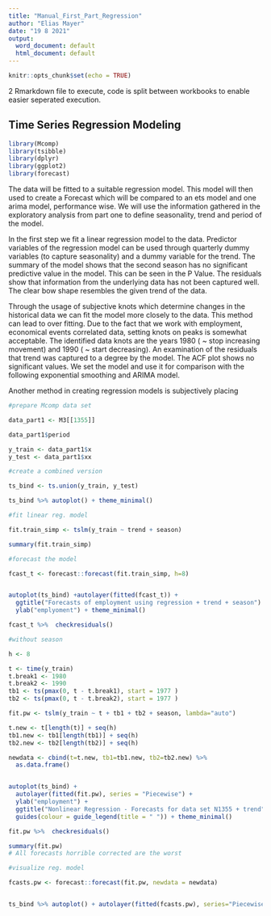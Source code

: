 ```yaml
---
title: "Manual_First_Part_Regression"
author: "Elias Mayer"
date: "19 8 2021"
output:
  word_document: default
  html_document: default
---
```


```r
knitr::opts_chunk$set(echo = TRUE)
```

2 Rmarkdown file to execute, code is split between workbooks to enable easier seperated execution. 

## Time Series Regression Modeling 

```r

library(Mcomp)
library(tsibble)
library(dplyr)
library(ggplot2)
library(forecast)
```

The data will be fitted to a suitable regression model. This model will then used to create a Forecast which will be compared to an ets model and one arima model, performance wise. We will use the information gathered in the exploratory analysis from part one to define seasonality, trend and period of the model.

In the first step we fit a linear regression model to the data. Predictor variables of the regression model can be used through quarterly dummy variables (to capture seasonality) and a dummy variable for the trend. The summary of the model shows that the second season has no significant predictive value in the model. This can be seen in the P Value. The residuals show that information from the underlying data has not been captured well. The clear bow shape resembles the given trend of the data. 

Through the usage of subjective knots which determine changes in the historical data we can fit the model more closely to the data. This method can lead to over fitting. Due to the fact that we work with employment, economical events correlated data, setting knots on peaks is somewhat acceptable. The identified data knots are the years 1980 ( ~ stop increasing movement) and 1990 ( ~ start decreasing). An examination of the residuals that trend was captured to a degree by the model. The ACF plot shows no significant values. We set the model and use it for comparison with the following exponential smoothing and ARIMA model. 

Another method in creating regression models is subjectively placing 

```r

#prepare Mcomp data set

data_part1 <- M3[[1355]]

data_part1$period

y_train <- data_part1$x
y_test <- data_part1$xx

#create a combined version 

ts_bind <- ts.union(y_train, y_test) 

ts_bind %>% autoplot() + theme_minimal()

#fit linear reg. model 

fit.train_simp <- tslm(y_train ~ trend + season)

summary(fit.train_simp)

#forecast the model

fcast_t <- forecast::forecast(fit.train_simp, h=8)


autoplot(ts_bind) +autolayer(fitted(fcast_t)) + 
  ggtitle("Forecasts of employment using regression + trend + season") +
  ylab("emplyoment") + theme_minimal()

fcast_t %>%  checkresiduals()

#without season 

h <- 8

t <- time(y_train)
t.break1 <- 1980
t.break2 <- 1990
tb1 <- ts(pmax(0, t - t.break1), start = 1977 )
tb2 <- ts(pmax(0, t - t.break2), start = 1977 )

fit.pw <- tslm(y_train ~ t + tb1 + tb2 + season, lambda="auto")

t.new <- t[length(t)] + seq(h)
tb1.new <- tb1[length(tb1)] + seq(h)
tb2.new <- tb2[length(tb2)] + seq(h)

newdata <- cbind(t=t.new, tb1=tb1.new, tb2=tb2.new) %>%
  as.data.frame()


autoplot(ts_bind) +
  autolayer(fitted(fit.pw), series = "Piecewise") +
  ylab("employment") +
  ggtitle("Nonlinear Regression - Forecasts for data set N1355 + trend") +
  guides(colour = guide_legend(title = " ")) + theme_minimal()

fit.pw %>%  checkresiduals()

summary(fit.pw)
# All forecasts horrible corrected are the worst 
```




```r

#visualize reg. model 

fcasts.pw <- forecast::forecast(fit.pw, newdata = newdata)


ts_bind %>% autoplot() + autolayer(fitted(fcasts.pw), series="Piecewise") + autolayer(fcasts.pw, series="Piecewise") + theme_minimal()

```


